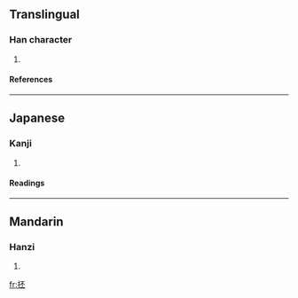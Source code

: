 ==Translingual==
===Han character===
{{Han char|rn=64|rad=手|as=05|sn=8|four=|canj=手一火一 (QMFM)}}
# {{defn|Han|sort=手05}}
====References====
{{Han ref|kx=0424.010|dkj=11923|dj=0771.140|hdz=31849.050|uh=62B7|ud=25271}}
----
==Japanese==
===Kanji===
{{ja-kanji|grade=|rs=手05}}
# {{defn|Japanese}} 
====Readings====
{{ja-readings|on=[[ひ]] (hi), [[び]] (bi)|kun=[[ひらく]] (hiraku)}}
----
==Mandarin==
===Hanzi===
{{cmn-hanzi|pin=[[pī]] ([[pi1]])|wg=p'i<sup>1</sup>}}
# {{defn|Mandarin}}

[[fr:抷]]